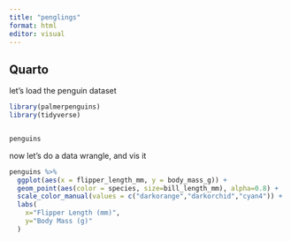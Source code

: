 ```yaml
---
title: "penglings"
format: html
editor: visual
---
```


## Quarto

let's load the penguin dataset

```r
library(palmerpenguins)
library(tidyverse)


penguins 
```

now let's do a data wrangle, and vis it

```r

penguins %>% 
  ggplot(aes(x = flipper_length_mm, y = body_mass_g)) +
  geom_point(aes(color = species, size=bill_length_mm), alpha=0.8) +
  scale_color_manual(values = c("darkorange","darkorchid","cyan4")) +
  labs(
    x="Flipper Length (mm)",
    y="Body Mass (g)"
  )
```
